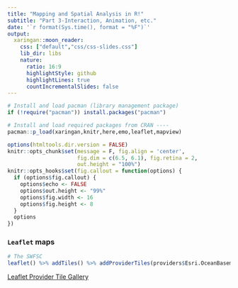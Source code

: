 ```yaml
---
title: "Mapping and Spatial Analysis in R!"
subtitle: "Part 3-Interaction, Animation, etc."
date: '`r format(Sys.time(), format = "%F")`'
output:
  xaringan::moon_reader:
    css: ["default","css/css-slides.css"]
    lib_dir: libs
    nature:
      ratio: 16:9
      highlightStyle: github
      highlightLines: true
      countIncrementalSlides: false
---
```


```r
# Install and load pacman (library management package)
if (!require("pacman")) install.packages("pacman")

# Install and load required packages from CRAN ----
pacman::p_load(xaringan,knitr,here,emo,leaflet,mapview)

options(htmltools.dir.version = FALSE)
knitr::opts_chunk$set(message = F, fig.align = 'center',
                      fig.dim = c(6.5, 6.1), fig.retina = 2, 
                      out.height = "100%")
knitr::opts_hooks$set(fig.callout = function(options) {
  if (options$fig.callout) {
    options$echo <- FALSE
    options$out.height <- "99%"
    options$fig.width <- 16
    options$fig.height <- 8
  }
  options
})
```

### `Leaflet` maps

```r
# The SWFSC
leaflet() %>% addTiles() %>% addProviderTiles(providers$Esri.OceanBasemap) %>% setView(-117.2512, 32.8707, zoom = 17)
```  

[Leaflet Provider Tile Gallery](http://leaflet-extras.github.io/leaflet-providers/preview/index.html)


